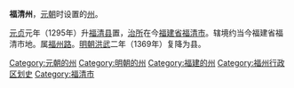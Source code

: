 '''福清州'''，[[元朝|元朝]]时设置的[[州|州]]。

[[元贞|元贞]]元年（1295年）升[[福清县|福清县]]置，[[治所|治所]]在今[[福建省|福建省]][[福清市|福清市]]。辖境约当今福建省福清市地。属[[福州路|福州路]]。[[明朝|明朝]][[洪武|洪武]]二年（1369年）复降为县。 

{{福建行政区划小作品}}
{{DEFAULTSORT:F}}
[[Category:元朝的州|Category:元朝的州]] 
[[Category:明朝的州|Category:明朝的州]] 
[[Category:福建的州|Category:福建的州]]
[[Category:福州行政区划史|Category:福州行政区划史]]
[[Category:福清市|Category:福清市]]